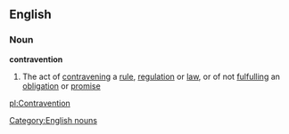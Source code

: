 ==English==
===Noun===
'''contravention'''
#The act of [[contravening]] a [[rule]], [[regulation]] or [[law]], or of not [[fulfulling]] an [[obligation]] or [[promise]]
[[Category:English nouns]]

[[pl:Contravention]]